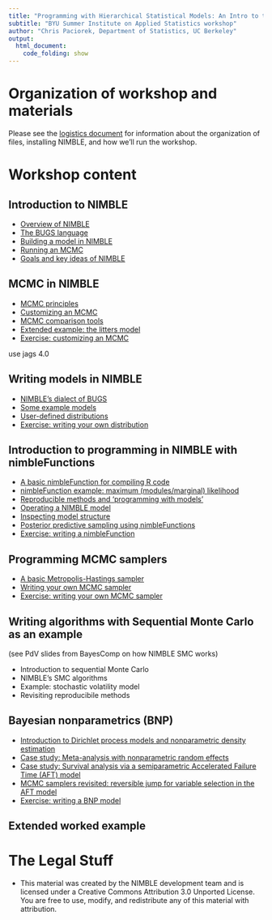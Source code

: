 ```yaml
---
title: "Programming with Hierarchical Statistical Models: An Intro to the BUGS-compatible NIMBLE system"
subtitle: "BYU Summer Institute on Applied Statistics workshop"
author: "Chris Paciorek, Department of Statistics, UC Berkeley"
output:
  html_document:
    code_folding: show
---
```


# Organization of workshop and materials

Please see the [logistics document](logistics_slides.html) for information about the organization of files, installing NIMBLE, and how we'll run the workshop.

# Workshop content

## Introduction to NIMBLE

 - [Overview of NIMBLE](modules/nimble_background_slides.html)
 - [The BUGS language](modules/bugs_language_slides.html)
 - [Building a model in NIMBLE](modules/build_model_slides.html)
 - [Running an MCMC](modules/run_mcmc_slides.html) 
 - [Goals and key ideas of NIMBLE](modules/nimble_principles_slides.html)

## MCMC in NIMBLE

 - [MCMC principles](modules/mcmc_principles_slides.html)
 - [Customizing an MCMC](modules/customizing_mcmc_slides.html)
 - [MCMC comparison tools](modules/compareMCMC_slides.html)
 - [Extended example: the litters model](modules/customizing_mcmc_extended_slides.html)
 - [Exercise: customizing an MCMC](modules/mcmc_exercises_slides.html)

use jags 4.0

## Writing models in NIMBLE

 - [NIMBLE's dialect of BUGS](modules/nimble_bugs.html)
 - [Some example models](modules/example_models_slides.html)
 - [User-defined distributions](modules/user_dist_slides.html) 
 - [Exercise: writing your own distribution](modules/user_dist_exercises_slides.html) 

## Introduction to programming in NIMBLE with nimbleFunctions

 - [A basic nimbleFunction for compiling R code](modules/compile_R_slides.html)
 - [nimbleFunction example: maximum (modules/marginal) likelihood](modules/basic_nimbleFunction_slides.html) 
 - [Reproducible methods and 'programming with models'](modules/programming_with_models_slides.html)
 - [Operating a NIMBLE model](modules/operating_model_slides.html)
 - [Inspecting model structure](modules/model_structure_slides.html)
 - [Posterior predictive sampling using nimbleFunctions](modules/full_nimbleFunction_slides.html)
 - [Exercise: writing a nimbleFunction](modules/writing_nimbleFunctions_exercises_slides.html)

## Programming MCMC samplers

 - [A basic Metropolis-Hastings sampler](modules/nimbleFunction_samplers_slides.html)
 - [Writing your own MCMC sampler](modules/user_sampler_slides.html)
 - [Exercise: writing your own MCMC sampler](modules/user_sampler_exercises_slides.html)

## Writing algorithms with Sequential Monte Carlo as an example

(see PdV slides from BayesComp on how NIMBLE SMC works)

 - Introduction to sequential Monte Carlo
 - NIMBLE's SMC algorithms
 - Example: stochastic volatility model
 - Revisiting reproducibile methods

## Bayesian nonparametrics (BNP)

 - [Introduction to Dirichlet process models and nonparametric density estimation](modules/bnp_intro_slides.html)
 - [Case study: Meta-analysis with nonparametric random effects](modules/meta_analysis_slides.html)
 - [Case study: Survival analysis via a semiparametric Accelerated Failure Time (AFT) model](modules/survival_analysis_slides.html)
 - [MCMC samplers revisited: reversible jump for variable selection in the AFT model](modules/reversible_jump_AFT_slides.html)
 - [Exercise: writing a BNP model](modules/bnp_exercises_slides.html)

## Extended worked example


# The Legal Stuff

- This material was created by the NIMBLE development team and is licensed under a Creative Commons Attribution 3.0 Unported License. You are free to use, modify, and redistribute any of this material with attribution.
